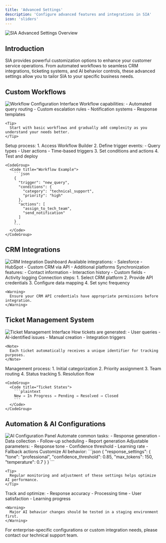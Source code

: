 ```yaml
---
title: 'Advanced Settings'
description: 'Configure advanced features and integrations in SIA'
icon: 'sliders'
---
```


<img
  className="block dark:hidden"
  src="/images/sia-logo-light.png"
  alt="SIA Advanced Settings Overview"
/>

## Introduction

SIA provides powerful customization options to enhance your customer service operations. From automated workflows to seamless CRM integrations, ticketing systems, and AI behavior controls, these advanced settings allow you to tailor SIA to your specific business needs.

## Custom Workflows

<Frame>
  <img src="/images/sia-logo-light.png" alt="Workflow Configuration Interface" />
</Frame>

<AccordionGroup>
  <Accordion icon="diagram-project" title="Understanding Workflows">
    Workflow capabilities:
    - Automated query routing
    - Custom escalation rules
    - Notification systems
    - Response templates
    
    <Tip>
      Start with basic workflows and gradually add complexity as you understand your needs better.
    </Tip>
  </Accordion>
  
  <Accordion icon="gear" title="Workflow Configuration">
    Setup process:
    1. Access Workflow Builder
    2. Define trigger events:
       - Query types
       - User actions
       - Time-based triggers
    3. Set conditions and actions
    4. Test and deploy

    <CodeGroup>
      <Code title="Workflow Example">
        ```json
        {
          "trigger": "new_query",
          "conditions": {
            "category": "technical_support",
            "priority": "high"
          },
          "actions": [
            "assign_to_tech_team",
            "send_notification"
          ]
        }
        ```
      </Code>
    </CodeGroup>
  </Accordion>
</AccordionGroup>

## CRM Integrations

<Frame>
  <img src="/images/sia-logo-light.png" alt="CRM Integration Dashboard" />
</Frame>

<CardGroup>
  <Card title="Supported Platforms" icon="building">
    Available integrations:
    - Salesforce
    - HubSpot
    - Custom CRM via API
    - Additional platforms
  </Card>

  <Card title="Data Sync Options" icon="arrows-rotate">
    Synchronization features:
    - Contact information
    - Interaction history
    - Custom fields
    - Activity logging
  </Card>
</CardGroup>

<AccordionGroup>
  <Accordion icon="plug" title="Integration Setup">
    Connection steps:
    1. Select CRM platform
    2. Provide API credentials
    3. Configure data mapping
    4. Set sync frequency
    
    <Warning>
      Ensure your CRM API credentials have appropriate permissions before integration.
    </Warning>
  </Accordion>
</AccordionGroup>

## Ticket Management System

<Frame>
  <img src="/images/sia-logo-light.png" alt="Ticket Management Interface" />
</Frame>

<AccordionGroup>
  <Accordion icon="ticket" title="Ticket Creation">
    How tickets are generated:
    - User queries
    - AI-identified issues
    - Manual creation
    - Integration triggers

    <Note>
      Each ticket automatically receives a unique identifier for tracking purposes.
    </Note>
  </Accordion>

  <Accordion icon="arrows-split-up-and-left" title="Ticket Workflow">
    Management process:
    1. Initial categorization
    2. Priority assignment
    3. Team routing
    4. Status tracking
    5. Resolution flow
    
    <CodeGroup>
      <Code title="Ticket States">
        ```plaintext
        New → In Progress → Pending → Resolved → Closed
        ```
      </Code>
    </CodeGroup>
  </Accordion>
</AccordionGroup>

## Automation & AI Configurations

<Frame>
  <img src="/images/sia-logo-light.png" alt="AI Configuration Panel" />
</Frame>

<CardGroup>
  <Card title="Task Automation" icon="robot">
    Automate common tasks:
    - Response generation
    - Data collection
    - Follow-up scheduling
    - Report generation
  </Card>

  <Card title="AI Behavior Control" icon="sliders">
    Adjustable parameters:
    - Response tone
    - Confidence threshold
    - Learning rate
    - Fallback actions
  </Card>
</CardGroup>

<AccordionGroup>
  <Accordion icon="wand-magic-sparkles" title="AI Configuration">
    Customize AI behavior:
    ```json
    {
      "response_settings": {
        "tone": "professional",
        "confidence_threshold": 0.85,
        "max_tokens": 150,
        "temperature": 0.7
      }
    }
    ```
    
    <Tip>
      Regular monitoring and adjustment of these settings helps optimize AI performance.
    </Tip>
  </Accordion>

  <Accordion icon="chart-line" title="Performance Monitoring">
    Track and optimize:
    - Response accuracy
    - Processing time
    - User satisfaction
    - Learning progress
    
    <Warning>
      Major AI behavior changes should be tested in a staging environment first.
    </Warning>
  </Accordion>
</AccordionGroup>

<Note>
  For enterprise-specific configurations or custom integration needs, please contact our technical support team.
</Note> 